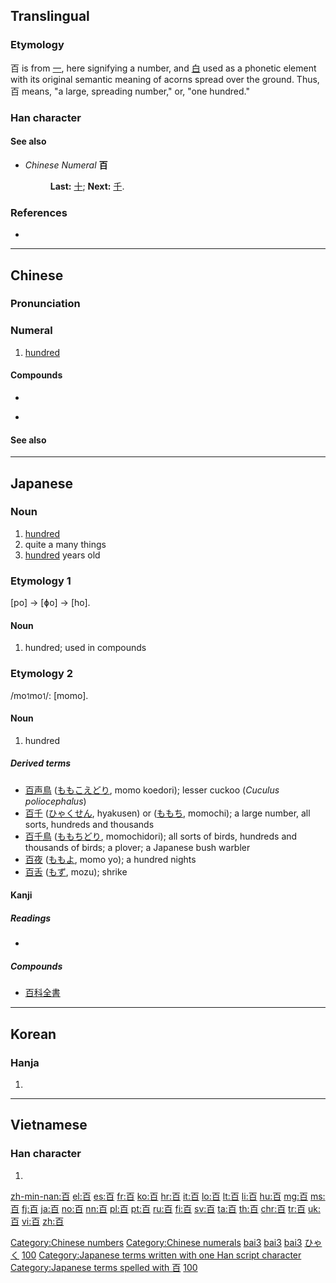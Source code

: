 {{also|佰|𦣻}}
==Translingual==
{{stroke order|type=animate}}
{{stroke order|strokes=6}}

===Etymology===
百 is from [[一]], here signifying a number, and [[白]] used as a phonetic element with its original semantic meaning of acorns spread over the ground. Thus, 百 means, "a large, spreading number," or, "one hundred."

===Han character===
{{Han char|rn=106|rad=白|as=01|sn=6|four=1060<sub>0</sub>|canj=一日 (MA)|ids=⿱[[一]][[白]]}}

====See also====
* ''Chinese Numeral'' '''百'''
*: '''Last:''' [[十]]; '''Next:''' [[千]].

===References===
* {{Han ref|kx=0785.040|dkj=22679|dj=1199.010|hdz=42643.010|uh=767E|ud=30334|bh=A6CA|bd=42698}}

[[Category:Chinese numbers]]
[[Category:Chinese numerals]]

----

==Chinese==
{{zh-hanzi-box|百}}

===Pronunciation===
{{zh-pron
|m=bǎi
|ma=y
|c=baak3
|h=pfs=pak
|mn=pah/peh/pek
|mn=note=pek is literary
|w=4paq
|mc=y
|oc=y
|cat=num
}}

===Numeral===
{{zh-num}}

# [[hundred]]

====Compounds====
{{top2}}
* {{zh-l|百科全書/百科全书}}
{{mid2}}
* {{zh-l|百度}}
{{bottom}}

====See also====
{{Chinese-numbers}}

[[Category:Mandarin numbers|bai3]]
[[Category:zh:Cardinal numbers|bai3]]
[[Category:Beginning Mandarin|bai3]]

----

==Japanese==

===Noun===
{{ja-noun|ひゃく}}

# [[hundred]]
# quite a many things
# [[hundred]] years old

===Etymology 1===
[po] → [ɸo] → [ho].

====Noun====
{{ja-noun|ほ}}

# hundred; used in compounds

===Etymology 2===

/mo<small>1</small>mo<small>1</small>/: [momo].

====Noun====
{{ja-noun|もも}}

# hundred

=====Derived terms=====
* [[百声鳥]] ([[ももこえどり]], momo koedori); lesser cuckoo (''Cuculus poliocephalus'')
* [[百千]] ([[ひゃくせん]], hyakusen) or ([[ももち]], momochi); a large number, all sorts, hundreds and thousands
* [[百千鳥]] ([[ももちどり]], momochidori); all sorts of birds, hundreds and thousands of birds; a plover; a Japanese bush warbler
* [[百夜]] ([[ももよ]], momo yo); a hundred nights
* [[百舌]] ([[もず]], mozu); shrike

====Kanji====
{{ja-kanji|grade=1|rs=白01}}

=====Readings=====
* {{ja-readings|on=[[ひゃく]] (''hyaku''), [[びゃく]] (''byaku'')|kun=[[もも]] (''momo'')|nanori=[[お]] (''o''), [[ど]] (''do''), [[どう]] (''dō''), [[なり]] (''nari''), [[ひゃっ]] (''hyat''), [[ひゅく]] (''hyuku''), [[も]] (''mo''), [[もんど]] (''mondo''), [[ゆ]] (''yu'')}}

=====Compounds=====
{{top2}}
* [[百科全書]]
{{bottom}}

[[Category:1000 Japanese basic words|ひゃく]]
[[Category:Japanese numbers|100]]
[[Category:Japanese terms written with one Han script character]]
[[Category:Japanese terms spelled with 百]]
----

==Korean==

===Hanja===
{{ko-hanja|hangeul=[[백]], [[맥]]|eumhun=일백|rv=baek, maek|mr=paek, maek|y=payk, mayk}}

# {{defn|lang=ko|sort=白01}}

[[Category:Korean numbers|100]]

----

==Vietnamese==

===Han character===
{{vi-hantu|[[bách]], [[bá]]|rs=白01}}

# {{defn|lang=vi|sort=白01}}

[[zh-min-nan:百]]
[[el:百]]
[[es:百]]
[[fr:百]]
[[ko:百]]
[[hr:百]]
[[it:百]]
[[lo:百]]
[[lt:百]]
[[li:百]]
[[hu:百]]
[[mg:百]]
[[ms:百]]
[[fj:百]]
[[ja:百]]
[[no:百]]
[[nn:百]]
[[pl:百]]
[[pt:百]]
[[ru:百]]
[[fi:百]]
[[sv:百]]
[[ta:百]]
[[th:百]]
[[chr:百]]
[[tr:百]]
[[uk:百]]
[[vi:百]]
[[zh:百]]